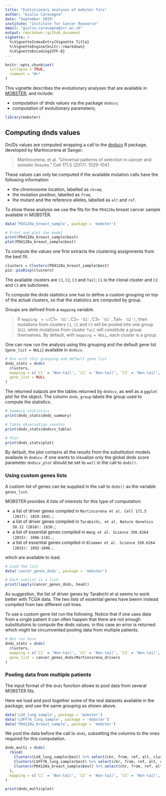 ```yaml
---
title: "Evolutionary analyses of mobster fits"
author: "Giulio Caravagna"
date: "September 2019"
institute: "Institute for Cancer Research"
email: "giulio.caravagna@icr.ac.uk"
output: rmarkdown::github_document
vignette: >
  %\VignetteIndexEntry{Vignette Title}
  %\VignetteEngine{knitr::rmarkdown}
  %\VignetteEncoding{UTF-8}
---
```


```r
knitr::opts_chunk$set(
  collapse = TRUE,
  comment = "#>"
)
```

This vignette describes the evolutionary analyses that are available in [MOBSTER](https://github.com/caravagn/MOBSTER), and include:

* computation of dnds values via the package `dndscv`;
* computation of evolutionary parameters;

```r
library(mobster)
```

## Computing dnds values

Dn/Ds values are computed wrapping a call to the [dndscv](https://github.com/im3sanger/dndscv/) R package, developed by Martincorena at Sanger.

> Martincorena, et al. "Universal patterns of selection in cancer and somatic tissues." Cell 171.5 (2017): 1029-1041.

These values can only be computed if the available mutation calls  have the following information:

* the chromosome location, labelled as `chrom`;
* the mutation position, labelled as `from`;
* the mutant and the reference alleles, labelled as `alt` and `ref`.

To show these analysis we use the fits for the `PD4120a` breast cancer sample available in  MOBSTER.

```r
data('PD4120a_breast_sample', package = 'mobster')

# Print and plot the model
print(PD4120a_breast_sample$best)
plot(PD4120a_breast_sample$best)
```

To compute the values one first extracts the clustering assignments from the best fit.

```r
clusters = Clusters(PD4120a_breast_sample$best)
pio::pioDisp(clusters)
```

The available clusters are `C1`, `C2`, `C3` and `Tail`; `C1` is the clonal cluster and 
`C2` and `C3` are subclones. 

To compute the dnds statistics one has to define a custom grouping on top of the actual clusters,
so that the statistics are computed by group.

Groups are defined from a `mapping` variable.

> If `mapping  = c(`C1` = 'G1', `C2` = 'G1', `C3` = 'G1', `Tail` = 'G2')`, 
then mutations from clusters `C1`, `C2` and `C3` will be pooled into one group (`G1`), 
while mutations from cluster `Tail` will constitute a group themselves. 
By default, with `mapping = NULL`, each cluster is a group. 

One can now run the analysis using this grouping and the default gene list (`gene_list = NULL`)
available in `dndscv`.

```r
# Run with this grouping and default gene list
dnds_stats = dnds(
  clusters,
  mapping = c(`C1` = 'Non-tail', `C2` = 'Non-tail', `C3` = 'Non-tail', `Tail` = 'Tail'),
  gene_list = NULL
)
```

The returned outputs are the tables returned by `dndscv`, as well as a `ggplot` plot for the object. The column `dnds_group` labels the group used to compute the statistics.
```r
# Summary statistics
print(dnds_stats$dnds_summary)

# Table observation countns
print(dnds_stats$dndscv_table)

# Plot
print(dnds_stats$plot)
```

By default, the plot contains all the results from the substitution models availavle in `dndscv`. If one wants to
visualize only the global dnds score parameter `dndscv_plot` should be set to `wall` in the call to `dnds()`.

### Using custom genes lists

A custom list of genes can be supplied in the call to `dnds()` as the variable `genes_list`.

MOBSTER provides 4 lists of interests for this type of computation:

* a list of driver genes compiled in `Martincorena et al. Cell 171.5 (2017): 1029-1041.`;
* a list of driver genes compiled in `Tarabichi, et al. Nature Genetics 50.12 (2018): 1630.`;
* a list of essential genes compiled in `Wang et al. Science 350.6264 (2015): 1096-1101.`;
* a list of essential genes compiled in `Bloomen et al. Science 350.6264 (2015): 1092-1096.`.

which are available to load.

```r
# Load the list
data('cancer_genes_dnds', package = 'mobster')

# Each sublist is a list 
print(lapply(cancer_genes_dnds, head))
```

As suggestion, the list of driver genes by Tarabichi et al seems to work better with TCGA data. The two
lists of essential genes have beenn instead compiled from two different cell lines.

To use a custom gene list run the following. Notice that if one uses data from a single patient it can often happen that there are not enough substitutions to compute the dnds values; in this case an error is returned which might be circumvented pooling data from multiple patients.
```r
# Not run here
dnds_stats = dnds(
  clusters,
  mapping = c(`C1` = 'Non-tail', `C2` = 'Non-tail', `C3` = 'Non-tail', `Tail` = 'Tail'),
  gene_list = cancer_genes_dnds$Martincorena_drivers
)
```

### Pooling data from multiple patients

The input format of the `dnds` function allows to pool data from several MOBSTER fits.

Here we load and pool together some of the real datasets available in the package, and use the same grouping as shown above.

```r
data('LU4_lung_sample', package = 'mobster')
data('LUFF76_lung_sample', package = 'mobster')
data('PD4120a_breast_sample', package = 'mobster')
```

We pool the data before the call to `dnds`, subsetting the columns to the ones required for this computation.

```r
dnds_multi = dnds(
  rbind(
    Clusters(LU4_lung_sample$best) %>% select(chr, from, ref, alt, cluster) %>% mutate(sample = 'LU4'),
    Clusters(LUFF76_lung_sample$best) %>% select(chr, from, ref, alt, cluster) %>% mutate(sample = 'LUFF76'),
    Clusters(PD4120a_breast_sample$best) %>% select(chr, from, ref, alt, cluster) %>% mutate(sample = 'PD4120a')
  ),
  mapping = c(`C1` = 'Non-tail', `C2` = 'Non-tail', `C3` = 'Non-tail', `Tail` = 'Tail'),
)

print(dnds_multi$plot)
```

